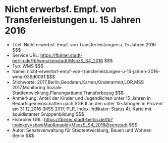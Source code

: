 # Nicht erwerbsf. Empf. von Transferleistungen u. 15 Jahren 2016
- Titel: Nicht erwerbsf. Empf. von Transferleistungen u. 15 Jahren 2016 $$$
- Service URL: https://fbinter.stadt-berlin.de/fb/wms/senstadt/MsozS_S4_2016 $$$
- Typ: WMS $$$
- Name: nicht-erwerbsf-empf-von-transferleistungen-u-15-jahren-2016-wms-036d0091 $$$
- Stichworte: 2017,Berlin,Geodaten,Karten,Kinderarmut,LOR,MSS 2017,Monitoring Soziale Stadtentwicklung,Planungsräume,Transferbezug $$$
- Anmerkung: Anteil der Kinder und Jugendlichen unter 15 Jahren in Bedarfsgemeinschaften nach SGB II an den unter 15-Jährigen in Prozent am 31.12.2016 (MSS 2017, PLR, Index-Indikator: Status 4), Karte mit äquidistanter Gruppenbildung $$$
- Fisbroker URL: https://fbinter.stadt-berlin.de/fb?loginkey=showMap&mapId=MsozS_S4_2016@senstadt $$$
- Autor: Senatsverwaltung für Stadtentwicklung, Bauen und Wohnen Berlin $$$
